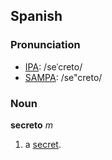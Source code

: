 ==Spanish==
===Pronunciation===
*[[w:IPA|IPA]]: /seˈcreto/
*[[w:SAMPA|SAMPA]]: /se"creto/

===Noun===
'''secreto''' ''m''

#a [[secret]].